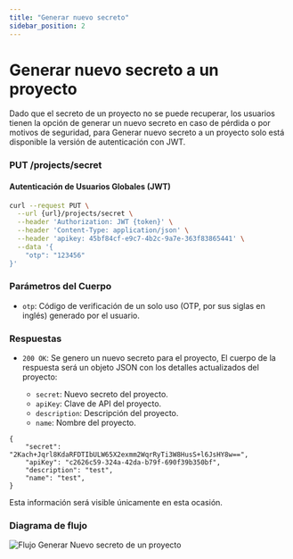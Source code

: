 ```yaml
---
title: "Generar nuevo secreto"
sidebar_position: 2
---
```


# Generar nuevo secreto a un proyecto

Dado que el secreto de un proyecto no se puede recuperar, los usuarios tienen la opción de generar un nuevo secreto en caso de pérdida o por motivos de seguridad, para Generar nuevo secreto a un proyecto solo está disponible la versión de autenticación con JWT.

### <span>PUT</span> /projects/secret

#### Autenticación de Usuarios Globales (JWT)

```bash
curl --request PUT \
  --url {url}/projects/secret \
  --header 'Authorization: JWT {token}' \
  --header 'Content-Type: application/json' \
  --header 'apikey: 45bf84cf-e9c7-4b2c-9a7e-363f83865441' \
  --data '{
	"otp": "123456"
}'
```

### Parámetros del Cuerpo

- `otp`: Código de verificación de un solo uso (OTP, por sus siglas en inglés) generado por el usuario.

### Respuestas

- `200 OK`: Se genero un nuevo secreto para el proyecto, El cuerpo de la respuesta será un objeto JSON con los detalles actualizados del proyecto:

  - `secret`: Nuevo secreto del proyecto.
  - `apiKey`: Clave de API del proyecto.
  - `description`: Descripción del proyecto.
  - `name`: Nombre del proyecto.

```
{
	"secret": "2Kach+Jqrl8KdaRFDTIbULW65X2exmm2WqrRyTi3W8HusS+l6JsHY8w==",
	"apiKey": "c2626c59-324a-42da-b79f-690f39b350bf",
	"description": "test",
	"name": "test",
}
```

Esta información será visible únicamente en esta ocasión.

### Diagrama de flujo

![Flujo Generar Nuevo secreto de un proyecto](./flowGenerateNewSecretProject.png "FlowGenerateNewSecretProject")
